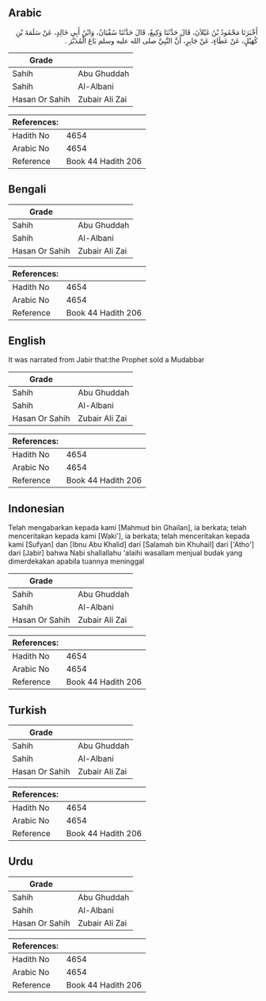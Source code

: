 ## Arabic


<div dir="rtl" lang="ar" style={{fontSize:'larger',backgroundColor:'#f8f9fa',padding:20}}>
أَخْبَرَنَا مَحْمُودُ بْنُ غَيْلاَنَ، قَالَ حَدَّثَنَا وَكِيعٌ، قَالَ حَدَّثَنَا سُفْيَانُ، وَابْنُ أَبِي خَالِدٍ، عَنْ سَلَمَةَ بْنِ كُهَيْلٍ، عَنْ عَطَاءٍ، عَنْ جَابِرٍ، أَنَّ النَّبِيَّ صلى الله عليه وسلم بَاعَ الْمُدَبَّرَ ‏.‏
</div>
<div style={{backgroundColor:'#f8f9fa',padding:20, marginBottom: 10}}><table> <thead> <tr> <th>Grade</th> <th></th> </tr> </thead> <tbody> <tr><td>Sahih</td><td>Abu Ghuddah</td></tr><tr><td>Sahih</td><td>Al-Albani</td></tr><tr><td>Hasan Or Sahih</td><td>Zubair Ali Zai</td></tr></tbody></table><table> <thead> <tr> <th>References:</th> <th></th> </tr> </thead> <tbody><tr><td>Hadith No</td><td>4654</td></tr><tr><td>Arabic No</td><td>4654</td></tr><tr><td>Reference</td><td>Book 44 Hadith 206</td></tr></tbody></table></div>

## Bengali


<div dir="ltr" lang="bn" style={{fontSize:'larger',backgroundColor:'#f8f9fa',padding:20}}>

</div>
<div style={{backgroundColor:'#f8f9fa',padding:20, marginBottom: 10}}><table> <thead> <tr> <th>Grade</th> <th></th> </tr> </thead> <tbody> <tr><td>Sahih</td><td>Abu Ghuddah</td></tr><tr><td>Sahih</td><td>Al-Albani</td></tr><tr><td>Hasan Or Sahih</td><td>Zubair Ali Zai</td></tr></tbody></table><table> <thead> <tr> <th>References:</th> <th></th> </tr> </thead> <tbody><tr><td>Hadith No</td><td>4654</td></tr><tr><td>Arabic No</td><td>4654</td></tr><tr><td>Reference</td><td>Book 44 Hadith 206</td></tr></tbody></table></div>

## English


<div dir="ltr" lang="en" style={{fontSize:'larger',backgroundColor:'#f8f9fa',padding:20}}>
It was narrated from Jabir that:the Prophet sold a Mudabbar
</div>
<div style={{backgroundColor:'#f8f9fa',padding:20, marginBottom: 10}}><table> <thead> <tr> <th>Grade</th> <th></th> </tr> </thead> <tbody> <tr><td>Sahih</td><td>Abu Ghuddah</td></tr><tr><td>Sahih</td><td>Al-Albani</td></tr><tr><td>Hasan Or Sahih</td><td>Zubair Ali Zai</td></tr></tbody></table><table> <thead> <tr> <th>References:</th> <th></th> </tr> </thead> <tbody><tr><td>Hadith No</td><td>4654</td></tr><tr><td>Arabic No</td><td>4654</td></tr><tr><td>Reference</td><td>Book 44 Hadith 206</td></tr></tbody></table></div>

## Indonesian


<div dir="ltr" lang="id" style={{fontSize:'larger',backgroundColor:'#f8f9fa',padding:20}}>
Telah mengabarkan kepada kami [Mahmud bin Ghailan], ia berkata; telah menceritakan kepada kami [Waki'], ia berkata; telah menceritakan kepada kami [Sufyan] dan [Ibnu Abu Khalid] dari [Salamah bin Khuhail] dari ['Atho'] dari [Jabir] bahwa Nabi shallallahu 'alaihi wasallam menjual budak yang dimerdekakan apabila tuannya meninggal
</div>
<div style={{backgroundColor:'#f8f9fa',padding:20, marginBottom: 10}}><table> <thead> <tr> <th>Grade</th> <th></th> </tr> </thead> <tbody> <tr><td>Sahih</td><td>Abu Ghuddah</td></tr><tr><td>Sahih</td><td>Al-Albani</td></tr><tr><td>Hasan Or Sahih</td><td>Zubair Ali Zai</td></tr></tbody></table><table> <thead> <tr> <th>References:</th> <th></th> </tr> </thead> <tbody><tr><td>Hadith No</td><td>4654</td></tr><tr><td>Arabic No</td><td>4654</td></tr><tr><td>Reference</td><td>Book 44 Hadith 206</td></tr></tbody></table></div>

## Turkish


<div dir="ltr" lang="tr" style={{fontSize:'larger',backgroundColor:'#f8f9fa',padding:20}}>

</div>
<div style={{backgroundColor:'#f8f9fa',padding:20, marginBottom: 10}}><table> <thead> <tr> <th>Grade</th> <th></th> </tr> </thead> <tbody> <tr><td>Sahih</td><td>Abu Ghuddah</td></tr><tr><td>Sahih</td><td>Al-Albani</td></tr><tr><td>Hasan Or Sahih</td><td>Zubair Ali Zai</td></tr></tbody></table><table> <thead> <tr> <th>References:</th> <th></th> </tr> </thead> <tbody><tr><td>Hadith No</td><td>4654</td></tr><tr><td>Arabic No</td><td>4654</td></tr><tr><td>Reference</td><td>Book 44 Hadith 206</td></tr></tbody></table></div>

## Urdu


<div dir="rtl" lang="ur" style={{fontSize:'larger',backgroundColor:'#f8f9fa',padding:20}}>

</div>
<div style={{backgroundColor:'#f8f9fa',padding:20, marginBottom: 10}}><table> <thead> <tr> <th>Grade</th> <th></th> </tr> </thead> <tbody> <tr><td>Sahih</td><td>Abu Ghuddah</td></tr><tr><td>Sahih</td><td>Al-Albani</td></tr><tr><td>Hasan Or Sahih</td><td>Zubair Ali Zai</td></tr></tbody></table><table> <thead> <tr> <th>References:</th> <th></th> </tr> </thead> <tbody><tr><td>Hadith No</td><td>4654</td></tr><tr><td>Arabic No</td><td>4654</td></tr><tr><td>Reference</td><td>Book 44 Hadith 206</td></tr></tbody></table></div>